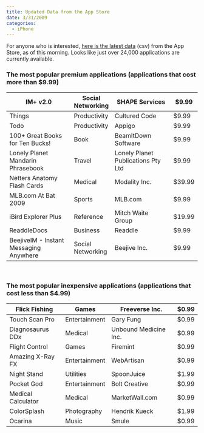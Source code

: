 ```yaml
---
title: Updated Data from the App Store
date: 3/31/2009
categories:
  - iPhone
---
```


For anyone who is interested, [here is the latest data](application-data.csv) (csv) from the App Store, as of this morning. Looks like just over 24,000 applications are currently available.

### The most popular premium applications (applications that cost more than \$9.99)

| IM+ v2.0                               | Social Networking | SHAPE Services                     | \$9.99  |
|----------------------------------------|-------------------|------------------------------------|---------|
| Things                                 | Productivity      | Cultured Code                      | \$9.99  |
| Todo                                   | Productivity      | Appigo                             | \$9.99  |
| 100+ Great Books for Ten Bucks!        | Book              | BeamItDown Software                | \$9.99  |
| Lonely Planet Mandarin Phrasebook      | Travel            | Lonely Planet Publications Pty Ltd | \$9.99  |
| Netters Anatomy Flash Cards            | Medical           | Modality Inc.                      | \$39.99 |
| MLB.com At Bat 2009                    | Sports            | MLB.com                            | \$9.99  |
| iBird Explorer Plus                    | Reference         | Mitch Waite Group                  | \$19.99 |
| ReaddleDocs                            | Business          | Readdle                            | \$9.99  |
| BeejiveIM - Instant Messaging Anywhere | Social Networking | Beejive Inc.                       | \$9.99  |

 

### The most popular inexpensive applications (applications that cost less than \$4.99)

| Flick Fishing      | Games         | Freeverse Inc.        | \$0.99 |
|--------------------|---------------|-----------------------|--------|
| Touch Scan Pro     | Entertainment | Gary Fung             | \$0.99 |
| Diagnosaurus DDx   | Medical       | Unbound Medicine Inc. | \$0.99 |
| Flight Control     | Games         | Firemint              | \$0.99 |
| Amazing X-Ray FX   | Entertainment | WebArtisan            | \$0.99 |
| Night Stand        | Utilities     | SpoonJuice            | \$1.99 |
| Pocket God         | Entertainment | Bolt Creative         | \$0.99 |
| Medical Calculator | Medical       | MarketWall.com        | \$0.99 |
| ColorSplash        | Photography   | Hendrik Kueck         | \$1.99 |
| Ocarina            | Music         | Smule                 | \$0.99 |

 
